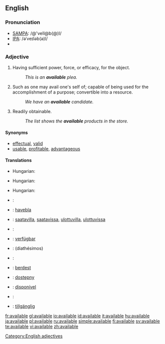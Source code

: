 ==English==

===Pronunciation===
*[[w:SAMPA|SAMPA]]: /@'veIl@b(@)l/
*[[w:IPA|IPA]]: /əˈveɪləb(ə)l/
*{{audio|en-us-available.ogg|Audio (US)}}

===Adjective===
{{en-adj}}

# Having sufficient power, force, or efficacy, for the object.
#:''This is an '''available''' plea.''
# Such as one may avail one's self of; capable of being used for the accomplishment of a purpose; convertible into a resource.
#:''We have an '''available''' candidate.''
# Readily obtainable.
#:''The list shows the '''available''' products in the store.''

====Synonyms====
* [[effectual]], [[valid]]
* [[usable]], [[profitable]], [[advantageous]]

====Translations====
{{trans-top|having sufficient power or efficacy; valid}}
*Hungarian: {{t|hu|érvényes}}
{{trans-mid}}
{{trans-bottom}}

{{trans-top|ready for use}}
*Hungarian: {{t|hu|rendelkezésre álló}}
{{trans-mid}}
{{trans-bottom}}

{{trans-top|readily obtainable}}
*Hungarian: {{t|hu|kapható}}
{{trans-mid}}
{{trans-bottom}}

{{checktrans-top}}
*{{ttbc|Dutch}}: {{t+|nl|beschikbaar}}
*{{ttbc|Esperanto}}: [[havebla]]
*{{ttbc|Finnish}}: [[saatavilla]], [[saatavissa]], [[ulottuvilla]], [[ulottuvissa]]
*{{ttbc|French}}: {{t+|fr|disponible}}
*{{ttbc|German}}: [[verfügbar]]
*{{ttbc|Greek}}: {{t|el|διαθέσιμος|m|sc=Grek}} (diathésimos)
*{{ttbc|Italian}}: {{t+|it|disponibile}}
{{checktrans-mid}}
*{{ttbc|Kurdish}}: [[berdest]]
*{{ttbc|Polish}}: [[dostępny]]
*{{ttbc|Portuguese}}: [[disponível]]
*{{ttbc|Spanish}}: {{t-|es|disponible}}
*{{ttbc|Swedish}}: [[tillgänglig]]
{{checktrans-bottom}}

[[Category:English adjectives]]

[[fr:available]]
[[gl:available]]
[[io:available]]
[[id:available]]
[[it:available]]
[[hu:available]]
[[ja:available]]
[[pl:available]]
[[ru:available]]
[[simple:available]]
[[fi:available]]
[[sv:available]]
[[te:available]]
[[vi:available]]
[[zh:available]]